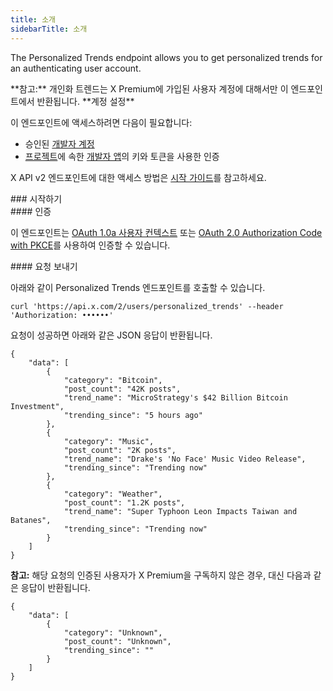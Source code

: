 ```yaml
---
title: 소개
sidebarTitle: 소개
---
```



The Personalized Trends endpoint allows you to get personalized trends for an authenticating user account.

<Note>
  **참고:** 개인화 트렌드는 X Premium에 가입된 사용자 계정에 대해서만 이 엔드포인트에서 반환됩니다.
</Note>

<Note>
  **계정 설정**

  이 엔드포인트에 액세스하려면 다음이 필요합니다:

  - 승인된 [개발자 계정](https://developer.x.com/en/portal/petition/essential/basic-info)
  - [프로젝트](/ko/resources/fundamentals/projects)에 속한 [개발자 앱](/ko/resources/fundamentals/developer-apps)의 키와 토큰을 사용한 인증

  X API v2 엔드포인트에 대한 액세스 방법은 [시작 가이드](/ko/x-api/getting-started/getting-access)를 참고하세요.
</Note>

<div id="getting-started">
  ### 시작하기
</div>

<div id="authentication">
  #### 인증
</div>

이 엔드포인트는 [OAuth 1.0a 사용자 컨텍스트](/ko/resources/fundamentals/authentication) 또는 [OAuth 2.0 Authorization Code with PKCE](ko/resources/fundamentals/authentication#oauth-2-0-authorization-code-flow-with-pkce-2)를 사용하여 인증할 수 있습니다.
 

<div id="making-a-request">
  #### 요청 보내기
</div>

아래와 같이 Personalized Trends 엔드포인트를 호출할 수 있습니다.

`curl 'https://api.x.com/2/users/personalized_trends' --header 'Authorization: ••••••'`

요청이 성공하면 아래와 같은 JSON 응답이 반환됩니다.

```
{
    "data": [
        {
            "category": "Bitcoin",
            "post_count": "42K posts",
            "trend_name": "MicroStrategy's $42 Billion Bitcoin Investment",
            "trending_since": "5 hours ago"
        },
        {
            "category": "Music",
            "post_count": "2K posts",
            "trend_name": "Drake's 'No Face' Music Video Release",
            "trending_since": "Trending now"
        },
        {
            "category": "Weather",
            "post_count": "1.2K posts",
            "trend_name": "Super Typhoon Leon Impacts Taiwan and Batanes",
            "trending_since": "Trending now"
        }
    ]
}
```

**참고:** 해당 요청의 인증된 사용자가 X Premium을 구독하지 않은 경우, 대신 다음과 같은 응답이 반환됩니다.

```
{
    "data": [
        {
            "category": "Unknown",
            "post_count": "Unknown",
            "trending_since": ""
        }
    ]
}
```